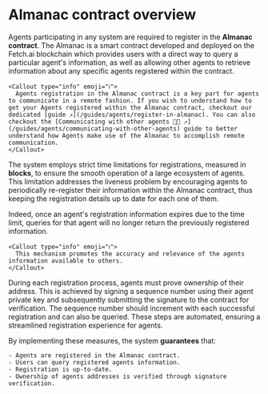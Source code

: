 
# Almanac contract overview

Agents participating in any system are required to register in the **Almanac contract**. The Almanac is a smart contract developed and deployed on the Fetch.ai blockchain which provides users with a direct way to query a particular agent's information, as well as allowing other agents to retrieve information about any specific agents registered within the contract.

    <Callout type="info" emoji="ℹ️">
      Agents registration in the Almanac contract is a key part for agents to communicate in a remote fashion. If you wish to understand how to get your Agents registered within the Almanac contract, checkout our dedicated [guide ↗️](/guides/agents/register-in-almanac). You can also checkout the [Communicating with other agents 📱🤖 ↗️](/guides/agents/communicating-with-other-agents) guide to better understand how Agents make use of the Almanac to accomplish remote communication.
    </Callout>

The system employs strict time limitations for registrations, measured in **blocks**, to ensure the smooth operation of a large ecosystem of agents. This limitation addresses the liveness problem by encouraging agents to periodically re-register their information within the Almanac contract, thus keeping the registration details up to date for each one of them.

Indeed, once an agent's registration information expires due to the time limit, queries for that agent will no longer return the previously registered information.

    <Callout type="info" emoji="ℹ️">
      This mechanism promotes the accuracy and relevance of the agents information available to others.
    </Callout>

During each registration process, agents must prove ownership of their address. This is achieved by signing a sequence number using their agent private key and subsequently submitting the signature to the contract for verification. The sequence number should increment with each successful registration and can also be queried. These steps are automated, ensuring a streamlined registration experience for agents.

By implementing these measures, the system **guarantees** that:

    - Agents are registered in the Almanac contract.
    - Users can query registered agents information.
    - Registration is up-to-date.
    - Ownership of agents addresses is verified through signature verification.
